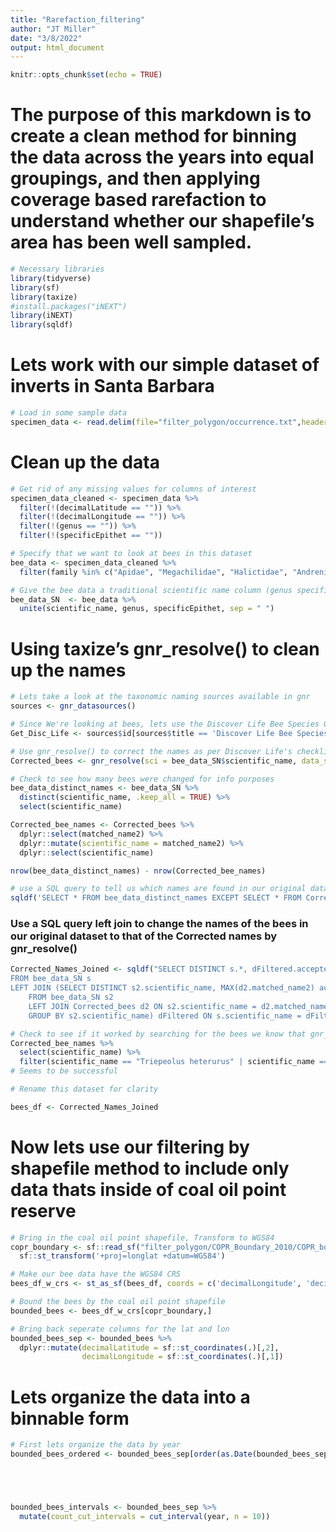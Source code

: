 ```yaml
---
title: "Rarefaction_filtering"
author: "JT Miller"
date: "3/8/2022"
output: html_document
---
```


```r
knitr::opts_chunk$set(echo = TRUE)
```
# The purpose of this markdown is to create a clean method for binning the data across the years into equal groupings, and then applying coverage based rarefaction to understand whether our shapefile's area has been well sampled. 

```r
# Necessary libraries
library(tidyverse)
library(sf)
library(taxize)
#install.packages("iNEXT")
library(iNEXT)
library(sqldf)
```

# Lets work with our simple dataset of inverts in Santa Barbara
```r
# Load in some sample data 
specimen_data <- read.delim(file="filter_polygon/occurrence.txt",header=TRUE)
```

# Clean up the data
```r
# Get rid of any missing values for columns of interest
specimen_data_cleaned <- specimen_data %>%
  filter(!(decimalLatitude == "")) %>% 
  filter(!(decimalLongitude == "")) %>% 
  filter(!(genus == "")) %>% 
  filter(!(specificEpithet == ""))

# Specify that we want to look at bees in this dataset
bee_data <- specimen_data_cleaned %>% 
  filter(family %in% c("Apidae", "Megachilidae", "Halictidae", "Andrenidae", "Colletidae", "Melittidae", "Stenotritidae"))

# Give the bee data a traditional scientific name column (genus specificEpithet)
bee_data_SN  <- bee_data %>% 
  unite(scientific_name, genus, specificEpithet, sep = " ")
```

# Using taxize's gnr_resolve() to clean up the names 
```r
# Lets take a look at the taxonomic naming sources available in gnr
sources <- gnr_datasources() 

# Since We're looking at bees, lets use the Discover Life Bee Species Guide. 
Get_Disc_Life <- sources$id[sources$title == 'Discover Life Bee Species Guide']

# Use gnr_resolve() to correct the names as per Discover Life's checklist
Corrected_bees <- gnr_resolve(sci = bee_data_SN$scientific_name, data_source_ids = Get_Disc_Life, canonical = TRUE)

# Check to see how many bees were changed for info purposes
bee_data_distinct_names <- bee_data_SN %>% 
  distinct(scientific_name, .keep_all = TRUE) %>% 
  select(scientific_name)

Corrected_bee_names <- Corrected_bees %>% 
  dplyr::select(matched_name2) %>% 
  dplyr::mutate(scientific_name = matched_name2) %>% 
  dplyr::select(scientific_name)

nrow(bee_data_distinct_names) - nrow(Corrected_bee_names)

# use a SQL query to tell us which names are found in our original data that are not found after using the gnr_resolver()
sqldf('SELECT * FROM bee_data_distinct_names EXCEPT SELECT * FROM Corrected_bee_names')

```
### Use a SQL query left join to change the names of the bees in our original dataset to that of the Corrected names by gnr_resolve()
```r
Corrected_Names_Joined <- sqldf("SELECT DISTINCT s.*, dFiltered.acceptedName
FROM bee_data_SN s 
LEFT JOIN (SELECT DISTINCT s2.scientific_name, MAX(d2.matched_name2) acceptedName
    FROM bee_data_SN s2
    LEFT JOIN Corrected_bees d2 ON s2.scientific_name = d2.matched_name2
    GROUP BY s2.scientific_name) dFiltered ON s.scientific_name = dFiltered.scientific_name ")

# Check to see if it worked by searching for the bees we know that gnr_resolve() should of gotten rid of.
Corrected_bee_names %>% 
  select(scientific_name) %>% 
  filter(scientific_name == "Triepeolus heterurus" | scientific_name == "Lasioglossum nevadensis")
# Seems to be successful 

# Rename this dataset for clarity 

bees_df <- Corrected_Names_Joined
```

# Now lets use our filtering by shapefile method to include only data thats inside of coal oil point reserve 
```r
# Bring in the coal oil point shapefile, Transform to WGS84
copr_boundary <- sf::read_sf("filter_polygon/COPR_Boundary_2010/COPR_boundary2010.shp")%>% 
  sf::st_transform('+proj=longlat +datum=WGS84')

# Make our bee data have the WGS84 CRS
bees_df_w_crs <- st_as_sf(bees_df, coords = c('decimalLongitude', 'decimalLatitude'), crs = 4326)

# Bound the bees by the coal oil point shapefile
bounded_bees <- bees_df_w_crs[copr_boundary,]

# Bring back seperate columns for the lat and lon
bounded_bees_sep <- bounded_bees %>%
  dplyr::mutate(decimalLatitude = sf::st_coordinates(.)[,2],
                decimalLongitude = sf::st_coordinates(.)[,1])

```


# Lets organize the data into a binnable form 
```r
# First lets organize the data by year
bounded_bees_ordered <- bounded_bees_sep[order(as.Date(bounded_bees_sep$eventDate)),,drop = FALSE] # Orders the data by the eventDate column





bounded_bees_intervals <- bounded_bees_sep %>%
  mutate(count_cut_intervals = cut_interval(year, n = 10))
```

